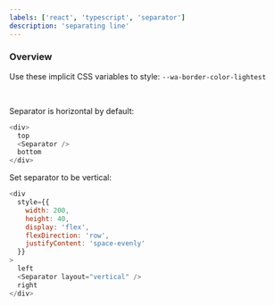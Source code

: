 ```yaml
---
labels: ['react', 'typescript', 'separator']
description: 'separating line'
---
```



### Overview

Use these implicit CSS variables to style:
`--wa-border-color-lightest`

<br />

Separator is horizontal by default:

```js live=true
<div>
  top
  <Separator />
  bottom
</div>
```

Set separator to be vertical:

```js live=true
<div
  style={{
    width: 200,
    height: 40,
    display: 'flex',
    flexDirection: 'row',
    justifyContent: 'space-evenly'
  }}
>
  left
  <Separator layout="vertical" />
  right
</div>
```
